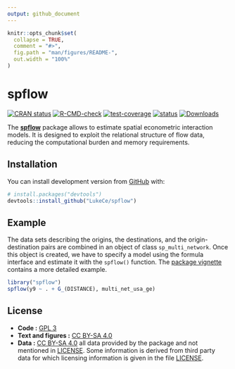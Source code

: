 ```yaml
---
output: github_document
---
```


<!-- README.md is generated from README.Rmd. Please edit that file -->

```r
knitr::opts_chunk$set(
  collapse = TRUE,
  comment = "#>",
  fig.path = "man/figures/README-",
  out.width = "100%"
)
```

# spflow

<!-- badges: start -->
[![CRAN status](https://www.r-pkg.org/badges/version/spflow)](https://CRAN.R-project.org/package=spflow)
[![R-CMD-check](https://github.com/LukeCe/spflow/workflows/R-CMD-check/badge.svg)](https://github.com/LukeCe/spflow/actions)
[![test-coverage](https://codecov.io/gh/LukeCe/spflow/branch/master/graph/badge.svg)](https://github.com/LukeCe/spflow/actions)
[![status](https://tinyverse.netlify.com/badge/spflow)](https://CRAN.R-project.org/package=spflow)
[![Downloads](http://cranlogs.r-pkg.org/badges/spflow?color=brightgreen)](http://www.r-pkg.org/pkg/spflow)
<!-- badges: end -->


The [**spflow**](https://lukece.github.io/spflow/) package allows to estimate spatial econometric interaction models.
It is designed to exploit the relational structure of flow data, reducing the computational burden and memory requirements.

## Installation

<!-- You can install the released version of spflow from [CRAN](https://CRAN.R-project.org) with: -->

<!-- ``` r -->
<!-- install.packages("spflow") -->
<!-- ``` -->

<!-- And the  -->
You can install development version from [GitHub](https://github.com/) with:

``` r
# install.packages("devtools")
devtools::install_github("LukeCe/spflow")
```

## Example

The data sets describing the origins, the destinations, and the origin-destination pairs are combined in an object of class `sp_multi_network`.
Once this object is created, we have to specify a model using the formula interface and estimate it with the `spflow()` function. 
The [package vignette](https://lukece.github.io/spflow/articles/paris_commute_flows.html) contains a more detailed example.


```r
library("spflow")
spflow(y9 ~ . + G_(DISTANCE), multi_net_usa_ge)
```


## License

  *   **Code :** [GPL 3](https://www.r-project.org/Licenses/GPL-3)  
  *   **Text and figures :** [CC BY-SA 4.0](https://www.r-project.org/Licenses/CC-BY-SA-4.0)  
  *   **Data :** [CC BY-SA 4.0](https://www.r-project.org/Licenses/CC-BY-SA-4.0) all data provided by the package and not mentioned in [LICENSE](LICENSE). Some information is derived from third party data for which licensing information is given in the file [LICENSE](LICENSE).
